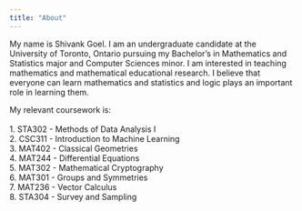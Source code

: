 ---
title: "About"
---

My name is Shivank Goel. I am an undergraduate candidate at the University of Toronto, Ontario pursuing my Bachelor's in Mathematics and Statistics major and Computer Sciences minor. I am interested in teaching mathematics and mathematical educational research. I believe that everyone can learn mathematics and statistics and logic plays an important role in learning them.

My relevant coursework is:\
\
1. STA302 - Methods of Data Analysis I\
2. CSC311 - Introduction to Machine Learning\
3. MAT402 - Classical Geometries\
4. MAT244 - Differential Equations\
5. MAT302 - Mathematical Cryptography\
6. MAT301 - Groups and Symmetries\
7. MAT236 - Vector Calculus\
8. STA304 - Survey and Sampling

\
